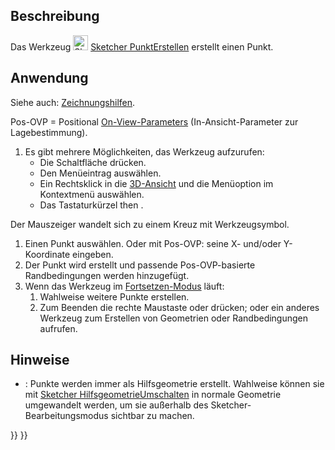 <languages/>

{{Docnav/de
|[[Sketcher_StopOperation/de|VorgangBeenden]]
|[[Sketcher_CreatePolyline/de|LinienzugErstellen]]
|[[Sketcher_Workbench/de|Sketcher]]
|IconL=Sketcher_StopOperation.svg
|IconR=Sketcher_CreatePolyline.svg
|IconC=Workbench_Sketcher.svg
}}

{{GuiCommand/de
|Name=Sketcher CreatePoint
|Name/de=Sketcher PunktErstellen
|MenuLocation=Skizze → Skizzengeometrien → Punkt erstellen
|Workbenches=[[Sketcher_Workbench/de|Sketcher]]
|Shortcut={{KEY|G}} {{KEY|Y}}
}}

<span id="Description"></span>
==Beschreibung==

Das Werkzeug [[Image:Sketcher_CreatePoint.svg|24px]] [[Sketcher_CreatePoint/de|Sketcher PunktErstellen]] erstellt einen Punkt.

<span id="Usage"></span>
==Anwendung==

Siehe auch: [[Sketcher_Workbench/de#Zeichnungshilfen|Zeichnungshilfen]].

Pos-OVP = Positional [[Sketcher_Preferences/de#Allgemein|On-View-Parameters]] (In-Ansicht-Parameter zur Lagebestimmung). {{Version/de|1.0}}

# Es gibt mehrere Möglichkeiten, das Werkzeug aufzurufen:
#* Die Schaltfläche {{Button|[[Image:Sketcher_CreatePoint.svg|16px]] [[Sketcher_CreatePoint/de|Punkt erstellen]]}} drücken.
#* Den Menüeintrag {{MenuCommand|Skizze → Skizzengeometrien → [[Image:Sketcher_CreatePoint.svg|16px]] Punkt erstellen}} auswählen.
#* Ein Rechtsklick in die [[3D_view/de|3D-Ansicht]] und die Menüoption {{MenuCommand|[[Image:Sketcher_CreatePoint.svg|16px]] Punkt erstellen}} im Kontextmenü auswählen.
#* Das Tastaturkürzel {{KEY|G}} then {{KEY|Y}}.
Der Mauszeiger wandelt sich zu einem Kreuz mit Werkzeugsymbol.
# Einen Punkt auswählen. Oder mit Pos-OVP: seine X- und/oder Y-Koordinate eingeben.
# Der Punkt wird erstellt und passende Pos-OVP-basierte Randbedingungen werden hinzugefügt.
# Wenn das Werkzeug im [[Sketcher_Workbench/de#Fortsetze-Modi|Fortsetzen-Modus]] läuft:
## Wahlweise weitere Punkte erstellen.
## Zum Beenden die rechte Maustaste oder {{KEY|Esc}} drücken; oder ein anderes Werkzeug zum Erstellen von Geometrien oder Randbedingungen aufrufen.

<span id="Notes"></span>
==Hinweise==

* {{VersionMinus/de|0.21}}: Punkte werden immer als Hilfsgeometrie erstellt. Wahlweise können sie mit [[Sketcher_ToggleConstruction/de|Sketcher HilfsgeometrieUmschalten]] in normale Geometrie umgewandelt werden, um sie außerhalb des Sketcher-Bearbeitungsmodus sichtbar zu machen.


{{Docnav/de
|[[Sketcher_StopOperation/de|VorgangBeenden]]
|[[Sketcher_CreatePolyline/de|LinienzugErstellen]]
|[[Sketcher_Workbench/de|Sketcher]]
|IconL=Sketcher_StopOperation.svg
|IconR=Sketcher_CreatePolyline.svg
|IconC=Workbench_Sketcher.svg
}}

{{Sketcher_Tools_navi{{#translation:}}}}
{{Userdocnavi{{#translation:}}}}